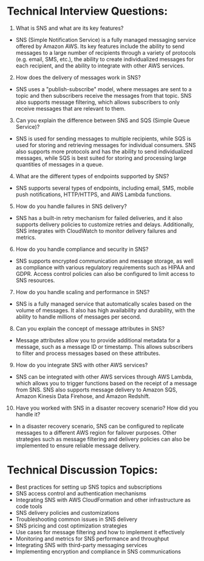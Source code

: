 

# Technical Interview Questions:

1. What is SNS and what are its key features?
- SNS (Simple Notification Service) is a fully managed messaging service offered by Amazon AWS. Its key features include the ability to send messages to a large number of recipients through a variety of protocols (e.g. email, SMS, etc.), the ability to create individualized messages for each recipient, and the ability to integrate with other AWS services.

2. How does the delivery of messages work in SNS?
- SNS uses a "publish-subscribe" model, where messages are sent to a topic and then subscribers receive the messages from that topic. SNS also supports message filtering, which allows subscribers to only receive messages that are relevant to them.

3. Can you explain the difference between SNS and SQS (Simple Queue Service)?
- SNS is used for sending messages to multiple recipients, while SQS is used for storing and retrieving messages for individual consumers. SNS also supports more protocols and has the ability to send individualized messages, while SQS is best suited for storing and processing large quantities of messages in a queue.

4. What are the different types of endpoints supported by SNS?
- SNS supports several types of endpoints, including email, SMS, mobile push notifications, HTTP/HTTPS, and AWS Lambda functions.

5. How do you handle failures in SNS delivery?
- SNS has a built-in retry mechanism for failed deliveries, and it also supports delivery policies to customize retries and delays. Additionally, SNS integrates with CloudWatch to monitor delivery failures and metrics.

6. How do you handle compliance and security in SNS?
- SNS supports encrypted communication and message storage, as well as compliance with various regulatory requirements such as HIPAA and GDPR. Access control policies can also be configured to limit access to SNS resources.

7. How do you handle scaling and performance in SNS?
- SNS is a fully managed service that automatically scales based on the volume of messages. It also has high availability and durability, with the ability to handle millions of messages per second.

8. Can you explain the concept of message attributes in SNS?
- Message attributes allow you to provide additional metadata for a message, such as a message ID or timestamp. This allows subscribers to filter and process messages based on these attributes.

9. How do you integrate SNS with other AWS services?
- SNS can be integrated with other AWS services through AWS Lambda, which allows you to trigger functions based on the receipt of a message from SNS. SNS also supports message delivery to Amazon SQS, Amazon Kinesis Data Firehose, and Amazon Redshift.

10. Have you worked with SNS in a disaster recovery scenario? How did you handle it?
- In a disaster recovery scenario, SNS can be configured to replicate messages to a different AWS region for failover purposes. Other strategies such as message filtering and delivery policies can also be implemented to ensure reliable message delivery.

# Technical Discussion Topics:

- Best practices for setting up SNS topics and subscriptions
- SNS access control and authentication mechanisms
- Integrating SNS with AWS CloudFormation and other infrastructure as code tools
- SNS delivery policies and customizations
- Troubleshooting common issues in SNS delivery
- SNS pricing and cost optimization strategies
- Use cases for message filtering and how to implement it effectively
- Monitoring and metrics for SNS performance and throughput
- Integrating SNS with third-party messaging services
- Implementing encryption and compliance in SNS communications